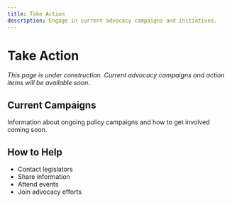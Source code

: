 ```yaml
---
title: Take Action
description: Engage in current advocacy campaigns and initiatives.
---
```


# Take Action

*This page is under construction. Current advocacy campaigns and action items will be available soon.*

## Current Campaigns

Information about ongoing policy campaigns and how to get involved coming soon.

## How to Help

- Contact legislators
- Share information
- Attend events
- Join advocacy efforts

